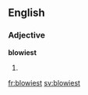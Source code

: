 ==English==

===Adjective===
'''blowiest'''

# {{en-superlative of|blowy}}

[[fr:blowiest]]
[[sv:blowiest]]